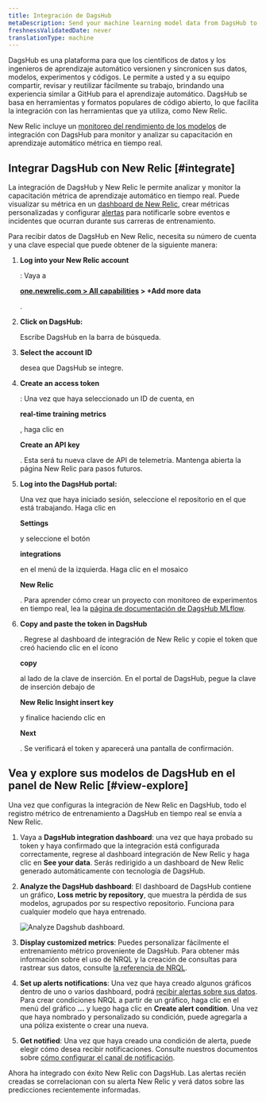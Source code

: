 ```yaml
---
title: Integración de DagsHub
metaDescription: Send your machine learning model data from DagsHub to New Relic to understand your model's performance.
freshnessValidatedDate: never
translationType: machine
---
```



DagsHub es una plataforma para que los científicos de datos y los ingenieros de aprendizaje automático versionen y sincronicen sus datos, modelos, experimentos y códigos. Le permite a usted y a su equipo compartir, revisar y reutilizar fácilmente su trabajo, brindando una experiencia similar a GitHub para el aprendizaje automático. DagsHub se basa en herramientas y formatos populares de código abierto, lo que facilita la integración con las herramientas que ya utiliza, como New Relic.

New Relic incluye un [monitoreo del rendimiento de los modelos](/docs/alerts-applied-intelligence/mlops/get-started/intro-mlops/) de integración con DagsHub para monitor y analizar su capacitación en aprendizaje automático métrica en tiempo real.

## Integrar DagsHub con New Relic [#integrate]

La integración de DagsHub y New Relic le permite analizar y monitor la capacitación métrica de aprendizaje automático en tiempo real. Puede visualizar su métrica en un [dashboard de New Relic](/docs/query-your-data/explore-query-data/dashboards/introduction-dashboards/), crear métricas personalizadas y configurar [alertas](/docs/alerts-applied-intelligence/new-relic-alerts/learn-alerts/introduction-alerts/) para notificarle sobre eventos e incidentes que ocurran durante sus carreras de entrenamiento.

Para recibir datos de DagsHub en New Relic, necesita su número de cuenta y una clave especial que puede obtener de la siguiente manera:

1. <DNT>**Log into your New Relic account**</DNT>

   : Vaya a

   <DNT>**[one.newrelic.com > All capabilities](https://one.newrelic.com/all-capabilities) > +Add more data**</DNT>

   .

2. <DNT>**Click on DagsHub:**</DNT>

   Escribe DagsHub en la barra de búsqueda.

3. <DNT>**Select the account ID**</DNT>

   desea que DagsHub se integre.

4. <DNT>**Create an access token**</DNT>

   : Una vez que haya seleccionado un ID de cuenta, en

   <DNT>**real-time training metrics**</DNT>

   , haga clic en

   <DNT>**Create an API key**</DNT>

   . Esta será tu nueva clave de API de telemetría. Mantenga abierta la página New Relic para pasos futuros.

5. <DNT>**Log into the DagsHub portal:**</DNT>

   Una vez que haya iniciado sesión, seleccione el repositorio en el que está trabajando. Haga clic en

   <DNT>**Settings**</DNT>

   y seleccione el botón

   <DNT>**integrations**</DNT>

   en el menú de la izquierda. Haga clic en el mosaico

   <DNT>**New Relic**</DNT>

   . Para aprender cómo crear un proyecto con monitoreo de experimentos en tiempo real, lea la [página de documentación de DagsHub MLflow](https://dagshub.com/docs/integration_guide/mlflow_tracking/).

6. <DNT>**Copy and paste the token in DagsHub**</DNT>

   . Regrese al dashboard de integración de New Relic y copie el token que creó haciendo clic en el ícono

   <DNT>**copy**</DNT>

   al lado de la clave de inserción. En el portal de DagsHub, pegue la clave de inserción debajo de

   <DNT>**New Relic Insight insert key**</DNT>

   y finalice haciendo clic en

   <DNT>**Next**</DNT>

   . Se verificará el token y aparecerá una pantalla de confirmación.

<InstallFeedback/>

## Vea y explore sus modelos de DagsHub en el panel de New Relic [#view-explore]

Una vez que configuras la integración de New Relic en DagsHub, todo el registro métrico de entrenamiento a DagsHub en tiempo real se envía a New Relic.

1. Vaya a <DNT>**DagsHub integration dashboard**</DNT>: una vez que haya probado su token y haya confirmado que la integración está configurada correctamente, regrese al dashboard integración de New Relic y haga clic en <DNT>**See your data**</DNT>. Serás redirigido a un dashboard de New Relic generado automáticamente con tecnología de DagsHub.

2. <DNT>**Analyze the DagsHub dashboard**</DNT>: El dashboard de DagsHub contiene un gráfico, <DNT>**Loss metric by repository**</DNT>, que muestra la pérdida de sus modelos, agrupados por su respectivo repositorio. Funciona para cualquier modelo que haya entrenado.

   <img
     title="Analyze Dagshub dashboard"
     alt="Analyze Dagshub dashboard."
     src={modelperformancemonitoringDasgshubDashboard}
   />

3. <DNT>**Display customized metrics**</DNT>: Puedes personalizar fácilmente el entrenamiento métrico proveniente de DagsHub. Para obtener más información sobre el uso de NRQL y la creación de consultas para rastrear sus datos, consulte [la referencia de NRQL](/docs/query-your-data/nrql-new-relic-query-language/get-started/nrql-syntax-clauses-functions/).

4. <DNT>**Set up alerts notifications**</DNT>: Una vez que haya creado algunos gráficos dentro de uno o varios dashboard, podrá [recibir alertas sobre sus datos](/docs/alerts-applied-intelligence/new-relic-alerts/alert-policies/create-edit-or-find-alert-policy/). Para crear condiciones NRQL <InlinePopover type="alerts"/>a partir de un gráfico, haga clic en el menú del gráfico <DNT>**...**</DNT> y luego haga clic en <DNT>**Create alert condition**</DNT>. Una vez que haya nombrado y personalizado su condición, puede agregarla a una póliza existente o crear una nueva.

5. <DNT>**Get notified**</DNT>: Una vez que haya creado una condición de alerta, puede elegir cómo desea recibir notificaciones. Consulte nuestros documentos sobre [cómo configurar el canal de notificación](/docs/alerts-applied-intelligence/new-relic-alerts/alert-notifications/notification-channels-control-where-send-alerts/).

Ahora ha integrado con éxito New Relic con DagsHub. Las alertas recién creadas se correlacionan con su alerta New Relic y verá datos sobre las predicciones recientemente informadas.